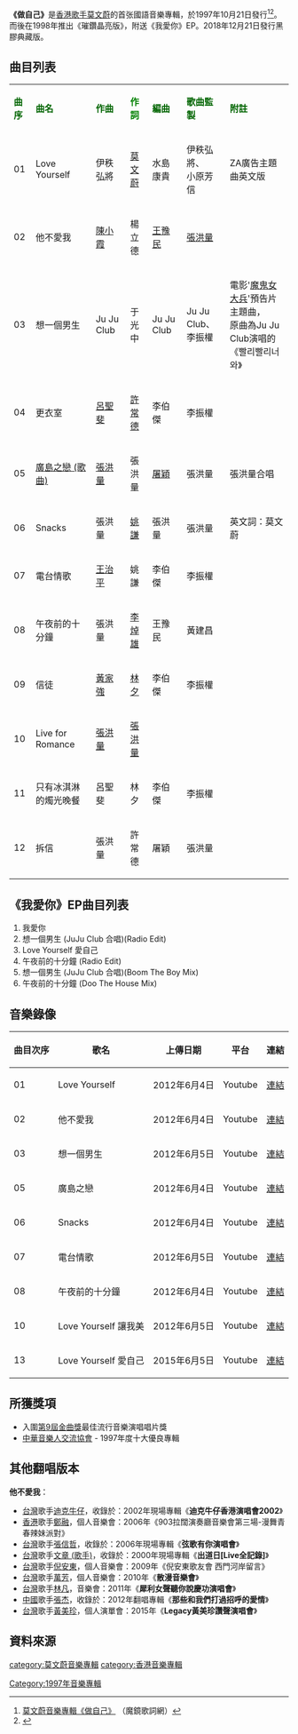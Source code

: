 {{Album infobox | <!-- See Wikipedia:WikiProject_Albums -->
| Name        = 做自己<br>to be
| Type        = Album
| Artist      = [[莫文蔚|莫文蔚]]
| Cover       = To be karen mok.jpg
| Released    = 1997年10月21日
| Recorded    = 1997年
| Genre       = [[國語流行音樂|國語流行音樂]]
| Length      = 
| Label       = [[滾石唱片|滾石唱片]]
| Last album  = [[全身莫文蔚|全身莫文蔚]]<br>(1996年10月)
| This album  = '''做自己'''<br>(1997年10月21日)
| Next album  = [[我愛你_(EP)|我愛你]]<br>(1998年)
}}

'''《做自己》'''是[[香港|香港]][[歌手|歌手]][[莫文蔚|莫文蔚]]的首张國語音樂專輯，於1997年10月21日發行<ref>[https://mojim.com/twy100098x1x5.htm 莫文蔚音樂專輯《做自己》] {{Wayback|url=https://mojim.com/twy100098x1x5.htm |date=20200111061648 }}（魔鏡歌詞網）</ref><ref>{{Cite book|title=怎样唱好莫文蔚歌曲 标准级|last=李云编著|first=|publisher=[[北京环球音像出版社|北京环球音像出版社]]|year=2005|isbn=7-88072-277-7|location=|pages=1-2}}</ref>。而後在1998年推出《璀鑽晶亮版》，附送《我愛你》EP。2018年12月21日發行黑膠典藏版。

== 曲目列表 ==
{| class="wikitable"
|-
| <font color=darkgreen>'''曲序'''</font> || <font color=darkgreen>'''曲名'''</font> || <font color=darkgreen>'''作曲'''</font> || <font color=green>'''作詞'''</font> || <font color=darkgreen>'''編曲'''</font> || <font color =darkgreen>'''歌曲監製'''</font> || <font color=darkgreen>'''附註'''</font>
|- 
| 01 || Love Yourself|| 伊秩弘將|| [[莫文蔚|莫文蔚]] || 水島康貴 ||伊秩弘將、<br>小原芳信 ||ZA廣告主題曲英文版
|- 
| 02 || 他不愛我|| [[陳小霞|陳小霞]]|| 楊立德 || [[王豫民|王豫民]] ||[[張洪量|張洪量]] ||
|- 
| 03 || 想一個男生|| Ju Ju Club|| 于光中 || Ju Ju Club ||Ju Ju Club、<br>李振權||電影'[[魔鬼女大兵|魔鬼女大兵]]'預告片主題曲，<br>原曲為Ju Ju Club演唱的《빨리빨리너와》
|- 
| 04 || 更衣室|| [[呂聖斐|呂聖斐]]|| [[許常德|許常德]] || 李伯傑 ||李振權||
|- 
| 05 || [[廣島之戀_(歌曲)|廣島之戀 (歌曲)]]|| [[張洪量|張洪量]]|| 張洪量 || [[屠穎|屠穎]] ||張洪量|| 張洪量合唱
|- 
| 06 || Snacks || 張洪量|| [[姚謙|姚謙]] || 張洪量 ||張洪量|| 英文詞：莫文蔚
|- 
| 07 || 電台情歌 || [[王治平|王治平]]|| 姚謙 || 李伯傑 ||李振權||
|- 
| 08 || 午夜前的十分鐘 || 張洪量|| [[李焯雄|李焯雄]] || 王豫民 ||黃建昌||
|- 
| 09 || 信徒 || [[黃家強|黃家強]]|| [[林夕|林夕]] || 李伯傑 ||李振權||
|- 
| 10 || Live for Romance || [[張洪量|張洪量]] || [[張洪量|張洪量]] ||  || ||
|- 
| 11 || 只有冰淇淋的燭光晚餐  || 呂聖斐|| 林夕 || 李伯傑 ||李振權||
|- 
| 12 || 拆信  || 張洪量|| 許常德|| 屠穎 ||張洪量||
|}

== 《我愛你》EP曲目列表 ==
#我愛你
#想一個男生 (JuJu Club 合唱)(Radio Edit)
#Love Yourself 愛自己
#午夜前的十分鐘 (Radio Edit)
#想一個男生 (JuJu Club 合唱)(Boom The Boy Mix)
#午夜前的十分鐘 (Doo The House Mix)

==音樂錄像==
{|class="wikitable sortable"
|-
!曲目次序
!歌名
!上傳日期
!平台
!連結
|-
| 01 || Love Yourself || 2012年6月4日 || Youtube || [https://www.youtube.com/watch?v=8-CXKaBvzF0 連結] {{Wayback|url=https://www.youtube.com/watch?v=8-CXKaBvzF0 |date=20200801143722 }}
|-
| 02 || 他不愛我 || 2012年6月4日 || Youtube || [https://www.youtube.com/watch?v=nuWIJIn7wkw 連結] {{Wayback|url=https://www.youtube.com/watch?v=nuWIJIn7wkw |date=20201119161906 }}
|-
| 03|| 想一個男生 || 2012年6月5日 || Youtube || [https://www.youtube.com/watch?v=KEFXokGgWHE 連結] {{Wayback|url=https://www.youtube.com/watch?v=KEFXokGgWHE |date=20200801143740 }}
|-
| 05|| 廣島之戀 || 2012年6月4日 || Youtube ||  [https://www.youtube.com/watch?v=iuz6QvKxGPw 連結] {{Wayback|url=https://www.youtube.com/watch?v=iuz6QvKxGPw |date=20201117120609 }}
|-
| 06|| Snacks || 2012年6月4日 || Youtube ||  [https://www.youtube.com/watch?v=1q9IMZXbdxo 連結] {{Wayback|url=https://www.youtube.com/watch?v=1q9IMZXbdxo |date=20200801143749 }}
|-
| 07|| 電台情歌 || 2012年6月5日 || Youtube ||  [https://www.youtube.com/watch?v=YCJOsXAYlrY 連結] {{Wayback|url=https://www.youtube.com/watch?v=YCJOsXAYlrY |date=20200801143751 }}
|-
| 08|| 午夜前的十分鐘 || 2012年6月4日 || Youtube ||  [https://www.youtube.com/watch?v=bKiuU3EpbEY 連結] {{Wayback|url=https://www.youtube.com/watch?v=bKiuU3EpbEY |date=20200801143849 }}
|-
| 10|| Love Yourself 讓我美 || 2012年6月5日 || Youtube || [https://www.youtube.com/watch?v=mAcMtT9MgWc 連結] {{Wayback|url=https://www.youtube.com/watch?v=mAcMtT9MgWc |date=20200801143755 }}
|-
| 13|| Love Yourself 愛自己||  2015年6月5日 || Youtube || [https://www.youtube.com/watch?v=bgWg3e8Z3zY 連結] {{Wayback|url=https://www.youtube.com/watch?v=bgWg3e8Z3zY |date=20200801143908 }}

|}

==所獲獎項==
*入圍[[第9屆金曲獎|第9屆金曲獎]]最佳流行音樂演唱唱片獎
*[[中華音樂人交流協會|中華音樂人交流協會]] - 1997年度十大優良專輯

== 其他翻唱版本 ==
'''他不愛我'''：
*[[台灣|台灣]]歌手[[迪克牛仔|迪克牛仔]]，收錄於：2002年現場專輯《'''迪克牛仔香港演唱會2002'''》
*[[香港|香港]]歌手[[鄭融|鄭融]]，個人音樂會：2006年《903拉闊演奏廳音樂會第三場-漫舞青春辣妹派對》
*[[台灣|台灣]]歌手[[張信哲|張信哲]]，收錄於：2006年現場專輯《'''弦歌有你演唱會'''》
*[[台灣|台灣]]歌手[[文章_(歌手)|文章 (歌手)]]，收錄於：2000年現場專輯《'''出道日[Live全記錄]'''》
*[[台灣|台灣]]歌手[[倪安東|倪安東]]，個人音樂會：2009年《倪安東歌友會 西門河岸留言》
*[[台灣|台灣]]歌手[[萬芳|萬芳]]，個人音樂會：2010年《'''散漫音樂會'''》
*[[台灣|台灣]]歌手[[林凡|林凡]]，音樂會：2011年《'''犀利女聲聽你說慶功演唱會'''》
*[[中國|中國]]歌手[[張杰|張杰]]，收錄於：2012年翻唱專輯《'''那些和我們打過招呼的愛情'''》
*[[台灣|台灣]]歌手[[黃美珍|黃美珍]]，個人演單會：2015年《'''Legacy黃美珍讚聲演唱會'''》

== 資料來源 ==
<div class="references-small">
<references />
</div>

{{莫文蔚}}

[[category:莫文蔚音樂專輯|category:莫文蔚音樂專輯]]
[[category:香港音樂專輯|category:香港音樂專輯]]
[[Category:1997年音樂專輯|Category:1997年音樂專輯]]